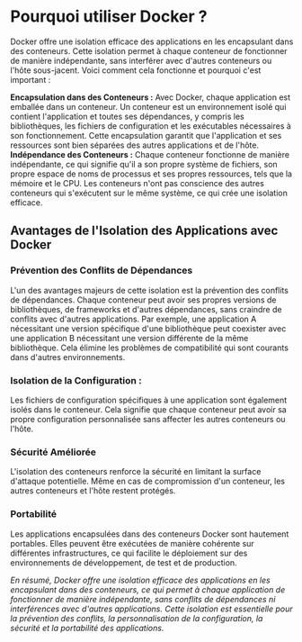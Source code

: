 # Pourquoi utiliser Docker ?

Docker offre une isolation efficace des applications en les encapsulant dans des conteneurs. Cette isolation permet à chaque conteneur de fonctionner de manière indépendante, sans interférer avec d'autres conteneurs ou l'hôte sous-jacent. Voici comment cela fonctionne et pourquoi c'est important :

**Encapsulation dans des Conteneurs :** Avec Docker, chaque application est emballée dans un conteneur. Un conteneur est un environnement isolé qui contient l'application et toutes ses dépendances, y compris les bibliothèques, les fichiers de configuration et les exécutables nécessaires à son fonctionnement. Cette encapsulation garantit que l'application et ses ressources sont bien séparées des autres applications et de l'hôte.
**Indépendance des Conteneurs :** Chaque conteneur fonctionne de manière indépendante, ce qui signifie qu'il a son propre système de fichiers, son propre espace de noms de processus et ses propres ressources, tels que la mémoire et le CPU. Les conteneurs n'ont pas conscience des autres conteneurs qui s'exécutent sur le même système, ce qui crée une isolation efficace.

## Avantages de l'Isolation des Applications avec Docker

### **Prévention des Conflits de Dépendances**
L'un des avantages majeurs de cette isolation est la prévention des conflits de dépendances. Chaque conteneur peut avoir ses propres versions de bibliothèques, de frameworks et d'autres dépendances, sans craindre de conflits avec d'autres applications. Par exemple, une application A nécessitant une version spécifique d'une bibliothèque peut coexister avec une application B nécessitant une version différente de la même bibliothèque. Cela élimine les problèmes de compatibilité qui sont courants dans d'autres environnements.
### **Isolation de la Configuration :**
Les fichiers de configuration spécifiques à une application sont également isolés dans le conteneur. Cela signifie que chaque conteneur peut avoir sa propre configuration personnalisée sans affecter les autres conteneurs ou l'hôte.
### **Sécurité Améliorée**
L'isolation des conteneurs renforce la sécurité en limitant la surface d'attaque potentielle. Même en cas de compromission d'un conteneur, les autres conteneurs et l'hôte restent protégés.
### **Portabilité**
Les applications encapsulées dans des conteneurs Docker sont hautement portables. Elles peuvent être exécutées de manière cohérente sur différentes infrastructures, ce qui facilite le déploiement sur des environnements de développement, de test et de production.

*En résumé, Docker offre une isolation efficace des applications en les encapsulant dans des conteneurs, ce qui permet à chaque application de fonctionner de manière indépendante, sans conflits de dépendances ni interférences avec d'autres applications. Cette isolation est essentielle pour la prévention des conflits, la personnalisation de la configuration, la sécurité et la portabilité des applications.*
